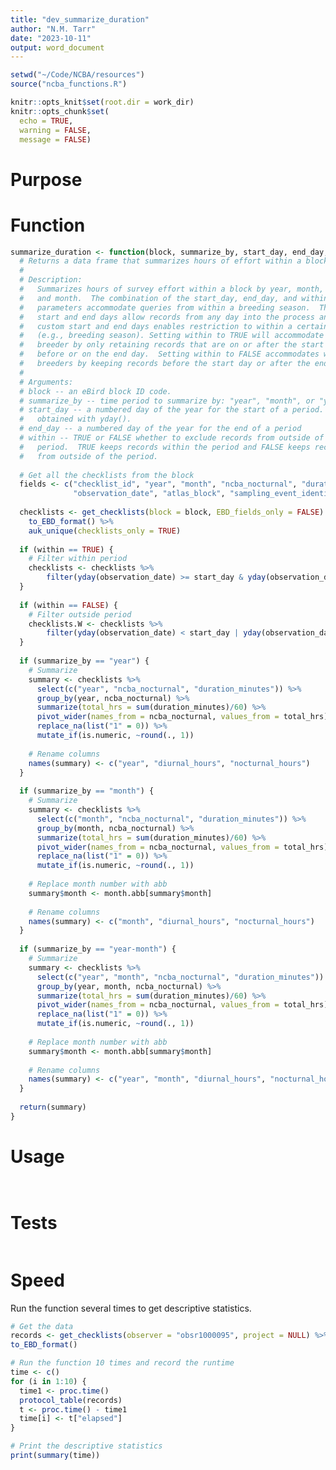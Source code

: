 ```yaml
---
title: "dev_summarize_duration"
author: "N.M. Tarr"
date: "2023-10-11"
output: word_document
---
```


```r
setwd("~/Code/NCBA/resources")
source("ncba_functions.R")

knitr::opts_knit$set(root.dir = work_dir)
knitr::opts_chunk$set(
  echo = TRUE,
  warning = FALSE,
  message = FALSE)
```


# Purpose


# Function
```r
summarize_duration <- function(block, summarize_by, start_day, end_day, within) {
  # Returns a data frame that summarizes hours of effort within a block
  #
  # Description:
  #   Summarizes hours of survey effort within a block by year, month, or year
  #   and month.  The combination of the start_day, end_day, and within 
  #   parameters accommodate queries from within a breeding season.  The default 
  #   start and end days allow records from any day into the process and setting 
  #   custom start and end days enables restriction to within a certain period 
  #   (e.g., breeding season). Setting within to TRUE will accommodate a summer 
  #   breeder by only retaining records that are on or after the start day or 
  #   before or on the end day.  Setting within to FALSE accommodates winter 
  #   breeders by keeping records before the start day or after the end day.
  #
  # Arguments:
  # block -- an eBird block ID code.
  # summarize_by -- time period to summarize by: "year", "month", or "year-month"
  # start_day -- a numbered day of the year for the start of a period.  Can be 
  #   obtained with yday().
  # end_day -- a numbered day of the year for the end of a period
  # within -- TRUE or FALSE whether to exclude records from outside of the
  #   period.  TRUE keeps records within the period and FALSE keeps records 
  #   from outside of the period.
  
  # Get all the checklists from the block
  fields <- c("checklist_id", "year", "month", "ncba_nocturnal", "duration_minutes",
              "observation_date", "atlas_block", "sampling_event_identifier")
  
  checklists <- get_checklists(block = block, EBD_fields_only = FALSE) %>%  ### PROBLEN WHEN THIS IS NULL
    to_EBD_format() %>%
    auk_unique(checklists_only = TRUE)
  
  if (within == TRUE) {
    # Filter within period
    checklists <- checklists %>%
        filter(yday(observation_date) >= start_day & yday(observation_date) <= end_day)
  } 
  
  if (within == FALSE) {
    # Filter outside period
    checklists.W <- checklists %>%
        filter(yday(observation_date) < start_day | yday(observation_date) > end_day)
  }
  
  if (summarize_by == "year") {
    # Summarize
    summary <- checklists %>%
      select(c("year", "ncba_nocturnal", "duration_minutes")) %>%
      group_by(year, ncba_nocturnal) %>%
      summarize(total_hrs = sum(duration_minutes)/60) %>%
      pivot_wider(names_from = ncba_nocturnal, values_from = total_hrs) %>%
      replace_na(list("1" = 0)) %>%
      mutate_if(is.numeric, ~round(., 1))
    
    # Rename columns 
    names(summary) <- c("year", "diurnal_hours", "nocturnal_hours")
  }
  
  if (summarize_by == "month") {
    # Summarize
    summary <- checklists %>%
      select(c("month", "ncba_nocturnal", "duration_minutes")) %>%
      group_by(month, ncba_nocturnal) %>%
      summarize(total_hrs = sum(duration_minutes)/60) %>%
      pivot_wider(names_from = ncba_nocturnal, values_from = total_hrs) %>%
      replace_na(list("1" = 0)) %>%
      mutate_if(is.numeric, ~round(., 1))
    
    # Replace month number with abb
    summary$month <- month.abb[summary$month]
    
    # Rename columns 
    names(summary) <- c("month", "diurnal_hours", "nocturnal_hours")
  }
    
  if (summarize_by == "year-month") {
    # Summarize
    summary <- checklists %>%
      select(c("year", "month", "ncba_nocturnal", "duration_minutes")) %>%
      group_by(year, month, ncba_nocturnal) %>%
      summarize(total_hrs = sum(duration_minutes)/60) %>%
      pivot_wider(names_from = ncba_nocturnal, values_from = total_hrs) %>%
      replace_na(list("1" = 0)) %>%
      mutate_if(is.numeric, ~round(., 1))
    
    # Replace month number with abb
    summary$month <- month.abb[summary$month]
    
    # Rename columns 
    names(summary) <- c("year", "month", "diurnal_hours", "nocturnal_hours")
  }
  
  return(summary)
}
```

# Usage
```r

```


```r
```


# Tests
```r

```


# Speed
Run the function several times to get descriptive statistics.
```r
# Get the data
records <- get_checklists(observer = "obsr1000095", project = NULL) %>%
to_EBD_format()

# Run the function 10 times and record the runtime
time <- c()
for (i in 1:10) {
  time1 <- proc.time()
  protocol_table(records)
  t <- proc.time() - time1
  time[i] <- t["elapsed"]
}

# Print the descriptive statistics
print(summary(time))
```